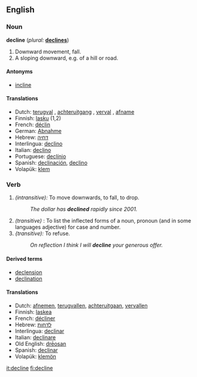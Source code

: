 ==English==

===Noun===
'''decline'''  (''plural:'' '''[[declines]]''')
# Downward movement, fall.
# A sloping downward, e.g. of a hill or road.

====Antonyms====
*[[incline]]

====Translations====
* Dutch: [[terugval]] {{m}}, [[achteruitgang]] {{m}}, [[verval]] {{n}}, [[afname]] {{f}}
*Finnish: [[lasku]] (1,2)
* French: [[déclin]]
* German: [[Abnahme]] 
* Hebrew: [[דחיה]] {{f}}
* Interlingua: [[declino]] 
* Italian: [[declino]] 
* Portuguese: [[declínio]] 
* Spanish: [[declinación]], [[declino]]
* Volapük: [[klem]] 

===Verb===
{{conj|decline|declines|declined|declined|declining}}
# ''(intransitive):'' To move downwards, to fall, to drop.
#: ''The dollar has '''declined''' rapidly since 2001.''
# ''(transitive)'' {{grammar}}: To list the inflected forms of a noun, pronoun (and in some languages adjective) for case and number.
# ''{transitive):'' To refuse.
#: ''On reflection I think I will '''decline''' your generous offer.''

====Derived terms====
*[[declension]]
*[[declination]]

====Translations====
* Dutch: [[afnemen]], [[terugvallen]], [[achteruitgaan]], [[vervallen]]
* Finnish: [[laskea]]
* French: [[décliner]] 
* Hebrew: [[לדחות]]
* Interlingua: [[declinar]] 
* Italian: [[declinare]] 
* Old English: [[dreosan|drēosan]]
* Spanish: [[declinar]]
* Volapük: [[klemön]]

[[it:decline]]
[[fi:decline]]